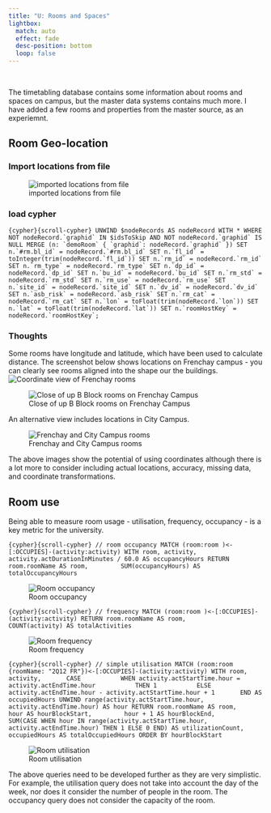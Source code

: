```yaml
---
title: "U: Rooms and Spaces"
lightbox:
  match: auto
  effect: fade
  desc-position: bottom
  loop: false
---
```

<br>

The timetabling database contains some information about rooms and spaces on campus, but the master data systems contains much more.  I have added a few rooms and properties from the master source, as an experiemnt. 

## Room Geo-location

### Import locations from file

![imported locations from file](./images/demoRoom-import.png)

### load cypher

```{cypher}{scroll-cypher}
UNWIND $nodeRecords AS nodeRecord
WITH *
WHERE NOT nodeRecord.`graphid` IN $idsToSkip AND NOT nodeRecord.`graphid` IS NULL
MERGE (n: `demoRoom` { `graphid`: nodeRecord.`graphid` })
SET n.`#rm.bl_id` = nodeRecord.`#rm.bl_id`
SET n.`fl_id` = toInteger(trim(nodeRecord.`fl_id`))
SET n.`rm_id` = nodeRecord.`rm_id`
SET n.`rm_type` = nodeRecord.`rm_type`
SET n.`dp_id` = nodeRecord.`dp_id`
SET n.`bu_id` = nodeRecord.`bu_id`
SET n.`rm_std` = nodeRecord.`rm_std`
SET n.`rm_use` = nodeRecord.`rm_use`
SET n.`site_id` = nodeRecord.`site_id`
SET n.`dv_id` = nodeRecord.`dv_id`
SET n.`asb_risk` = nodeRecord.`asb_risk`
SET n.`rm_cat` = nodeRecord.`rm_cat`
SET n.`lon` = toFloat(trim(nodeRecord.`lon`))
SET n.`lat` = toFloat(trim(nodeRecord.`lat`))
SET n.`roomHostKey` = nodeRecord.`roomHostKey`;
```

### Thoughts

Some rooms have longitude and latitude, which have been used to calculate distance.  The screenshot below shows locations on Frenchay campus - you can clearly see rooms aligned into the shape our the buildings. 
![Coordinate view of Frenchay rooms](./images/demoRoom-FR.png)


![Close of up B Block rooms on Frenchay Campus](./images/demoRoom-FR-zoom.png)

An alternative view includes locations in City Campus.

![Frenchay and City Campus rooms](./images/demoRoom-FR-CITY.png)

The above images show the potential of using coordinates although there is a lot more to consider including actual locations, accuracy, missing data, and coordinate transformations. 

## Room use

Being able to measure room usage - utilisation, frequency, occupancy - is a key metric for the university.

```{cypher}{scroll-cypher}
// room occupancy
MATCH (room:room )<-[:OCCUPIES]-(activity:activity)
WITH room, activity, 
     activity.actDurationInMinutes / 60.0 AS occupancyHours
RETURN room.roomName AS room, 
       SUM(occupancyHours) AS totalOccupancyHours
```

![Room occupancy](./images/roomOccupancy.png)


```{cypher}{scroll-cypher}
// frequency
MATCH (room:room )<-[:OCCUPIES]-(activity:activity)
RETURN room.roomName AS room, 
       COUNT(activity) AS totalActivities
```

![Room frequency](./images/roomFrequency.png)

```{cypher}{scroll-cypher}
// simple utilisation
MATCH (room:room {roomName: "2Q12 FR"})<-[:OCCUPIES]-(activity:activity)
WITH room, activity, 
     CASE 
         WHEN activity.actStartTime.hour = activity.actEndTime.hour 
         THEN 1 
         ELSE activity.actEndTime.hour - activity.actStartTime.hour + 1 
     END AS occupiedHours
UNWIND range(activity.actStartTime.hour, activity.actEndTime.hour) AS hour
RETURN room.roomName AS room, 
       hour AS hourBlockStart, 
       hour + 1 AS hourBlockEnd,
       SUM(CASE WHEN hour IN range(activity.actStartTime.hour, activity.actEndTime.hour) THEN 1 ELSE 0 END) AS utilizationCount,
       occupiedHours AS totalOccupiedHours
ORDER BY hourBlockStart
```

![Room utilisation](./images/roomUtilisationSimple.png)


The above queries need to be developed further as they are very simplistic.  For example, the utilisation query does not take into account the day of the week, nor does it consider the number of people in the room.  The occupancy query does not consider the capacity of the room.